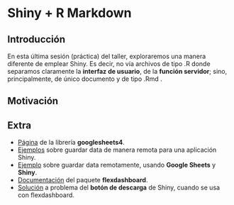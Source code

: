 # Shiny + R Markdown

## Introducción

En esta última sesión (práctica) del taller,
exploraremos una manera diferente de emplear 
Shiny. Es decir, no vía archivos de tipo .R
donde separamos claramente la 
**interfaz de usuario**, de la
**función servidor**; sino, principalmente,
de único documento y de tipo .Rmd .

## Motivación



## Extra

- [Página](https://googlesheets4.tidyverse.org/) de la librería
**googlesheets4**.
- [Ejemplos](https://shiny.rstudio.com/articles/persistent-data-storage.html) sobre 
guardar data de manera remota para una aplicación Shiny.
- [Ejemplo](https://debruine.github.io/shinyintro/data.html) sobre guardar
data remotamente, usando **Google Sheets** y **Shiny**.
- [Documentación](https://cran.r-project.org/web/packages/flexdashboard/flexdashboard.pdf) 
del paquete **flexdashboard**.
- [Solución](https://stackoverflow.com/questions/59655905/r-shiny-downloadhandler-does-not-work-inside-flexdashboard)
a problema del **botón de descarga** de Shiny, cuando se usa
con flexdashboard.

